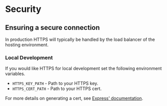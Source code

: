 <Meta title="Features|Security" />

# Security

## Ensuring a secure connection
In production HTTPS will typically be handled by the load balancer of the hosting environment.

### Local Development
If you would like HTTPS for local development set the following environment variables.
* `HTTPS_KEY_PATH` - Path to your HTTPS key.
* `HTTPS_CERT_PATH` - Path to your HTTPS cert.

For more details on generating a cert, see [Express' documentation](https://timonweb.com/posts/running-expressjs-server-over-https/).
